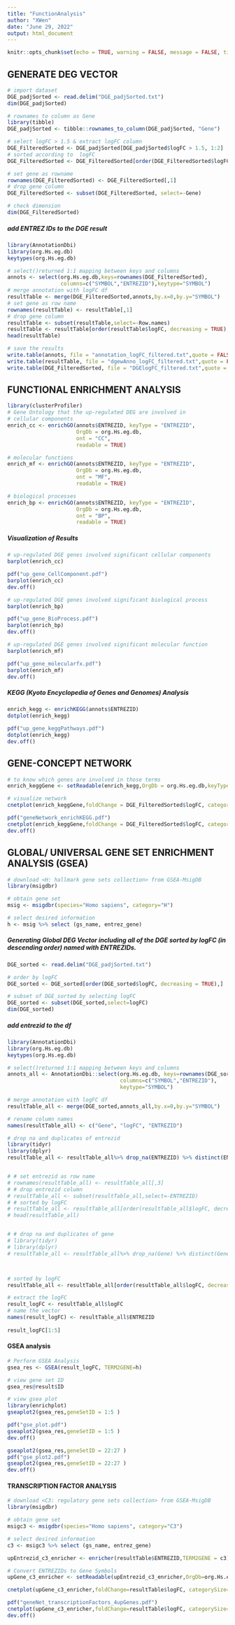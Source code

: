 ---
title: "FunctionAnalysis"
author: "XWen"
date: "June 29, 2022"
output: html_document
---

```{r setup, include=FALSE}
knitr::opts_chunk$set(echo = TRUE, warning = FALSE, message = FALSE, tidy = TRUE)
```

## GENERATE DEG VECTOR

```{r importData & select up-gragulated genes & sorted by logFC}
# import dataset
DGE_padjSorted <- read.delim("DGE_padjSorted.txt")
dim(DGE_padjSorted)

# rownames to column as Gene
library(tibble)
DGE_padjSorted <- tibble::rownames_to_column(DGE_padjSorted, "Gene")

# select logFC > 1.5 & extract logFC column
DGE_FilteredSorted <- DGE_padjSorted[DGE_padjSorted$logFC > 1.5, 1:2]
# sorted according to  logFC 
DGE_FilteredSorted <- DGE_FilteredSorted[order(DGE_FilteredSorted$logFC, decreasing = TRUE),]

# set gene as rowname
rownames(DGE_FilteredSorted) <- DGE_FilteredSorted[,1]
# drop gene column
DGE_FilteredSorted <- subset(DGE_FilteredSorted, select=-Gene)

# check dimension
dim(DGE_FilteredSorted)
```


##### add ENTREZ IDs to the DGE result
```{r loadAnnotationLibrary}
library(AnnotationDbi)
library(org.Hs.eg.db)
keytypes(org.Hs.eg.db)
```

```{r addAnnotation ENTREZID}
# select()returned 1:1 mapping between keys and columns
annots <- select(org.Hs.eg.db,keys=rownames(DGE_FilteredSorted),
                 columns=c("SYMBOL","ENTREZID"),keytype="SYMBOL") 
# merge annotation with logFC df
resultTable <- merge(DGE_FilteredSorted,annots,by.x=0,by.y="SYMBOL")
# set gene as row name
rownames(resultTable) <- resultTable[,1]
# drop gene column
resultTable <- subset(resultTable,select=-Row.names)
resultTable <- resultTable[order(resultTable$logFC, decreasing = TRUE),]
head(resultTable)
```

```{r save results}
# save the results
write.table(annots, file = "annotation_logFC_filtered.txt",quote = FALSE, sep = "\t", row.names = TRUE, col.names = TRUE)
write.table(resultTable, file = "dgewAnno_logFC_filtered.txt",quote = FALSE, sep = "\t", row.names = TRUE, col.names = TRUE)
write.table(DGE_FilteredSorted, file = "DGElogFC_filtered.txt",quote = FALSE, sep = "\t", row.names = TRUE, col.names = TRUE)
```


## FUNCTIONAL ENRICHMENT ANALYSIS
```{r fx enrichment analysis}
library(clusterProfiler)
# Gene Ontology that the up-regulated DEG are involved in
# cellular components 
enrich_cc <- enrichGO(annots$ENTREZID, keyType = "ENTREZID",
                      OrgDb = org.Hs.eg.db,
                      ont = "CC", 
                      readable = TRUE)

# molecular functions 
enrich_mf <- enrichGO(annots$ENTREZID, keyType = "ENTREZID",
                      OrgDb = org.Hs.eg.db,
                      ont = "MF", 
                      readable = TRUE)

# biological processes 
enrich_bp <- enrichGO(annots$ENTREZID, keyType = "ENTREZID",
                      OrgDb = org.Hs.eg.db,
                      ont = "BP", 
                      readable = TRUE)
```

##### Visualization of Results

```{r enrichGO barplot CC}
# up-regulated DGE genes involved significant cellular components
barplot(enrich_cc)

pdf("up_gene_CellComponent.pdf")
barplot(enrich_cc)
dev.off()
```

```{r enrichGO barplot BP}
# up-regulated DGE genes involved significant biological process
barplot(enrich_bp)

pdf("up_gene_BioProcess.pdf")
barplot(enrich_bp)
dev.off()
```

```{r enrichGO barplot MF}
# up-regulated DGE genes involved significant molecular function
barplot(enrich_mf)

pdf("up_gene_molecularfx.pdf")
barplot(enrich_mf)
dev.off()
```


##### KEGG (Kyoto Encyclopedia of Genes and Genomes) Analysis

```{r enrichKEGG dotplot}
enrich_kegg <- enrichKEGG(annots$ENTREZID)
dotplot(enrich_kegg)

pdf("up_gene_keggPathways.pdf")
dotplot(enrich_kegg)
dev.off()
```

## GENE-CONCEPT NETWORK
```{r enrichedKEGG involved gene network}
# to know which genes are involved in those terms
enrich_keggGene <- setReadable(enrich_kegg,OrgDb = org.Hs.eg.db,keyType = "ENTREZID")

# visualize network
cnetplot(enrich_keggGene,foldChange = DGE_FilteredSorted$logFC, categorySize='pvalue',colorEdge = TRUE)

pdf("geneNetwork_enrichKEGG.pdf")
cnetplot(enrich_keggGene,foldChange = DGE_FilteredSorted$logFC, categorySize='pvalue',colorEdge = TRUE)
dev.off()
```

## GLOBAL/ UNIVERSAL GENE SET ENRICHMENT ANALYSIS (GSEA)

```{r GSEA - download GSEA-MsigDB H set}
# download <H: hallmark gene sets collection> from GSEA-MsigDB
library(msigdbr)

# obtain gene set
msig <- msigdbr(species="Homo sapiens", category="H")

# select desired information
h <- msig %>% select (gs_name, entrez_gene)
```

##### Generating Global DEG Vector including all of the DGE sorted by logFC (in descending order) named with ENTREZIDs.
```{r load dge result & sorted by logFC, & extract logFC}
DGE_sorted <- read.delim("DGE_padjSorted.txt")

# order by logFC
DGE_sorted <- DGE_sorted[order(DGE_sorted$logFC, decreasing = TRUE),]

# subset of DGE_sorted by selecting logFC
DGE_sorted <- subset(DGE_sorted,select=logFC)
dim(DGE_sorted)
```

##### add entrezid to the df
```{r load annotationDbi library}
library(AnnotationDbi)
library(org.Hs.eg.db)
keytypes(org.Hs.eg.db)
```

```{r convert symbol to enterezid, merge with logFC df & extract sorted logFC, named with entrezid}
# select()returned 1:1 mapping between keys and columns
annots_all <- AnnotationDbi::select(org.Hs.eg.db, keys=rownames(DGE_sorted),
                                    columns=c("SYMBOL","ENTREZID"),
                                    keytype="SYMBOL") 

# merge annotation with logFC df
resultTable_all <- merge(DGE_sorted,annots_all,by.x=0,by.y="SYMBOL")

# rename column names
names(resultTable_all) <- c("Gene", "logFC", "ENTREZID")

# drop na and duplicates of entrezid
library(tidyr)
library(dplyr)
resultTable_all <- resultTable_all%>% drop_na(ENTREZID) %>% distinct(ENTREZID, .keep_all = TRUE)


# # set entrezid as row name
# rownames(resultTable_all) <- resultTable_all[,3]
# # drop entrezid column
# resultTable_all <- subset(resultTable_all,select=-ENTREZID)
# # sorted by logFC
# resultTable_all <- resultTable_all[order(resultTable_all$logFC, decreasing = TRUE),]
# head(resultTable_all)


# # drop na and duplicates of gene
# library(tidyr)
# library(dplyr)
# resultTable_all <- resultTable_all%>% drop_na(Gene) %>% distinct(Gene, .keep_all = TRUE)



# sorted by logFC 
resultTable_all <- resultTable_all[order(resultTable_all$logFC, decreasing = TRUE),]

# extract the logFC
result_logFC <- resultTable_all$logFC
# name the vector
names(result_logFC) <- resultTable_all$ENTREZID
 
result_logFC[1:5]
```

#### GSEA analysis
```{r gsea analysis of the sorted logFC named by entrezid}
# Perform GSEA Analysis
gsea_res <- GSEA(result_logFC, TERM2GENE=h)
```


```{r gsea geneset id}
# view gene set ID
gsea_res@result$ID
```

```{r gsea plot 1:5}
# view gsea plot
library(enrichplot)
gseaplot2(gsea_res,geneSetID = 1:5 )

pdf("gse_plot.pdf")
gseaplot2(gsea_res,geneSetID = 1:5 )
dev.off()
```

```{r gsea plot 22:27}
gseaplot2(gsea_res,geneSetID = 22:27 )
pdf("gse_plot2.pdf")
gseaplot2(gsea_res,geneSetID = 22:27 )
dev.off()
```

#### TRANSCRIPTION FACTOR ANALYSIS

```{r download GSEA-MsigDB C3 set: regulatory gene set}
# download <C3: regulatory gene sets collection> from GSEA-MsigDB
library(msigdbr)

# obtain gene set
msigc3 <- msigdbr(species="Homo sapiens", category="C3")

# select desired information
c3 <- msigc3 %>% select (gs_name, entrez_gene)
```


```{r enrich up-regulated c3 gene set collection}
upEntrezid_c3_enricher <- enricher(resultTable$ENTREZID,TERM2GENE = c3)

# Convert ENTREZIDs to Gene Symbols
upGene_c3_enricher <- setReadable(upEntrezid_c3_enricher,OrgDb=org.Hs.eg.db, keyType = "ENTREZID")

```


```{r visual up-enriched regulatory gene network}
cnetplot(upGene_c3_enricher,foldChange=resultTable$logFC, categorySize="pvalue", colorEdge = TRUE)

pdf("geneNet_transcriptionFactors_4upGenes.pdf")
cnetplot(upGene_c3_enricher,foldChange=resultTable$logFC, categorySize="pvalue", colorEdge = TRUE)
dev.off()
```

